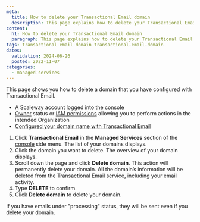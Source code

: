```yaml
---
meta:
  title: How to delete your Transactional Email domain
  description: This page explains how to delete your Transactional Email domain
content:
  h1: How to delete your Transactional Email domain
  paragraph: This page explains how to delete your Transactional Email domain
tags: transactional email domain transactional-email-domain
dates:
  validation: 2024-06-26
  posted: 2022-11-07
categories:
  - managed-services
---
```


This page shows you how to delete a domain that you have configured with Transactional Email.

<Macro id="requirements" />

- A Scaleway account logged into the [console](https://console.scaleway.com)
- [Owner](/identity-and-access-management/iam/concepts/#owner) status or [IAM permissions](/identity-and-access-management/iam/concepts/#permission) allowing you to perform actions in the intended Organization
- [Configured your domain name with Transactional Email](/managed-services/transactional-email/how-to/configure-domain-with-transactional-email/)

1. Click **Transactional Email** in the **Managed Services** section of the [console](https://console.scaleway.com/) side menu. The list of your domains displays.
2. Click the domain you want to delete. The overview of your domain displays.
3. Scroll down the page and click **Delete domain**.
    <Message type="important">
    This action will permanently delete your domain. All the domain’s information will be deleted from the Transactional Email service, including your email activity.
    </Message>
4. Type **DELETE** to confirm.
5. Click **Delete domain** to delete your domain.

<Message type="important">
 If you have emails under "processing" status, they will be sent even if you delete your domain.
</Message>


